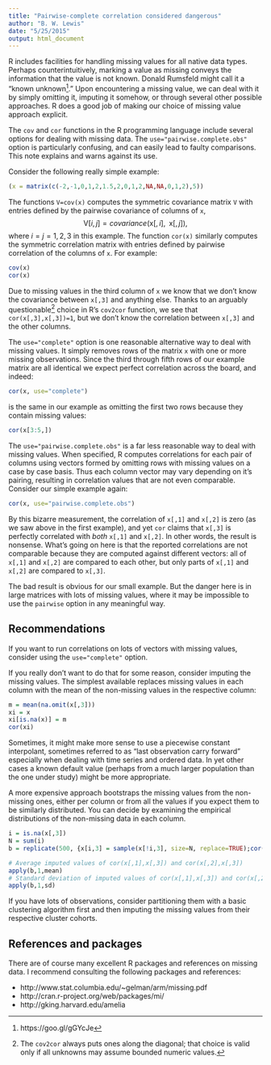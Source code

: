 ```yaml
---
title: "Pairwise-complete correlation considered dangerous"
author: "B. W. Lewis"
date: "5/25/2015"
output: html_document
---
```


R includes facilities for handling missing values for all native data types. Perhaps counterintuitively, marking a value as missing conveys the information that the value is not known. Donald Rumsfeld might call it a "known unknown^[https://goo.gl/gGYcJe]." Upon encountering a missing value, we can deal with it by simply omitting it, imputing it somehow, or through several other possible approaches. R does a good job of making our choice of missing value approach explicit.

The `cov` and `cor` functions in the R programming language include several options for dealing with missing data. The `use="pairwise.complete.obs"` option is particularly confusing, and can easily lead to faulty comparisons. This note explains and warns against its use.

Consider the following really simple example:
```r
(x = matrix(c(-2,-1,0,1,2,1.5,2,0,1,2,NA,NA,0,1,2),5))
```

The functions `V=cov(x)` computes the symmetric covariance matrix `V` with entries defined by the pairwise covariance of columns of `x`,
$$
\mathsf{V}[i,j] = covariance (\mathsf{x}[,i], \,\,\,\mathsf{x}[,j]),
$$
where $i=j=1,2,3$ in this example. The function `cor(x)` similarly computes the symmetric correlation matrix with entries defined by pairwise correlation of the columns of `x`. For example:
```r
cov(x)
cor(x)
```
Due to missing values in the third column of `x` we know that we don't know the covariance between `x[,3]` and anything else. Thanks to an arguably questionable^[The `cov2cor` always puts ones along the diagonal; that choice is valid only if all unknowns may assume bounded numeric values.] choice in R's `cov2cor` function, we see that `cor(x[,3],x[,3])=1`, but we don't know the correlation between `x[,3]` and the other columns.

The `use="complete"` option is one reasonable alternative way to deal with missing values. It simply removes rows of the matrix `x` with one or more missing observations. Since the third through fifth rows of our example matrix
are all identical we expect perfect correlation across the board, and indeed:
```r
cor(x, use="complete")
```
is the same in our example as omitting the first two rows because they contain missing values:
```r
cor(x[3:5,])
```

The `use="pairwise.complete.obs"` is a far less reasonable way to deal with missing values. When specified, R computes correlations for each pair of columns using vectors formed by omitting rows with missing values on a case by case basis. Thus each column vector may vary depending on it's pairing, resulting in correlation values that are not even comparable. Consider our simple example again:
```r
cor(x, use="pairwise.complete.obs")
```
By this bizarre measurement, the correlation of `x[,1]` and `x[,2]` is zero (as we saw above in the first example), and yet `cor` claims that `x[,3]` is perfectly correlated with _both_ `x[,1]` and `x[,2]`. In other words, the result is nonsense. What's going on here is that the reported correlations are not comparable because they are computed against different vectors: all of `x[,1]` and `x[,2]` are compared to each other, but only parts of `x[,1]` and `x[,2]` are compared to `x[,3]`.

The bad result is obvious for our small example. But the danger here is in large matrices with lots of missing values, where it may be impossible to use the `pairwise` option in any meaningful way.

## Recommendations

If you want to run correlations on lots of vectors with missing values, consider using the `use="complete"` option.

If you really don't want to do that for some reason, consider imputing the missing values. The simplest available replaces missing values in each column with the mean of the non-missing values in the respective column:
```r
m = mean(na.omit(x[,3]))
xi = x
xi[is.na(x)] = m
cor(xi)
```

Sometimes, it might make more sense to use a piecewise constant interpolant, sometimes referred to as "last
observation carry forward" especially when dealing with time series and ordered data. In yet other cases a known default value (perhaps from a much larger population than the one under study) might be more appropriate.

A more expensive approach bootstraps the missing values from the non-missing ones, either per column or from all the values if you expect them to be similarly distributed. You can decide by examining the empirical distributions of the non-missing data in each column.
```r
i = is.na(x[,3])
N = sum(i)
b = replicate(500, {x[i,3] = sample(x[!i,3], size=N, replace=TRUE);cor(x[,1:2],x[,3])})

# Average imputed values of cor(x[,1],x[,3]) and cor(x[,2],x[,3])
apply(b,1,mean)
# Standard deviation of imputed values of cor(x[,1],x[,3]) and cor(x[,2],x[,3])
apply(b,1,sd)
```

If you have lots of observations, consider partitioning them with a basic clustering algorithm first and then imputing the missing values from their respective cluster cohorts.

## References and packages

There are of course many excellent R packages and references on missing data. I recommend consulting the following packages and references:

* http://www.stat.columbia.edu/~gelman/arm/missing.pdf
* http://cran.r-project.org/web/packages/mi/
* http://gking.harvard.edu/amelia

